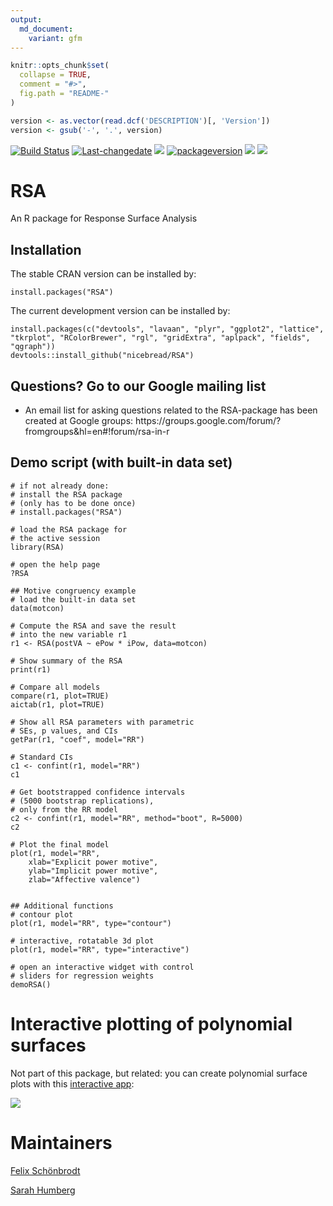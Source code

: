 ```yaml
---
output:
  md_document:
    variant: gfm
---
```


<!-- README.md is generated from README.Rmd. Please edit that file 
library(badger)
rmarkdown::render("README.rmd")
-->

```r
knitr::opts_chunk$set(
  collapse = TRUE,
  comment = "#>",
  fig.path = "README-"
)

version <- as.vector(read.dcf('DESCRIPTION')[, 'Version']) 
version <- gsub('-', '.', version)
```


[![Build Status](https://travis-ci.org/nicebread/RSA.svg?branch=master)](https://travis-ci.org/nicebread/RSA)
[![Last-changedate](https://img.shields.io/badge/last%20change-`r gsub('-', '--', Sys.Date())`-yellowgreen.svg)](/commits/master)
[![](https://www.r-pkg.org/badges/version/RSA?color=orange)](https://cran.r-project.org/package=RSA)
[![packageversion](https://img.shields.io/badge/Package%20version-`r version`-orange.svg?style=flat-square)](commits/master)
![](http://cranlogs.r-pkg.org/badges/RSA)
[![](https://codecov.io/gh/nicebread/RSA/branch/master/graph/badge.svg)](https://codecov.io/gh/nicebread/RSA)


RSA
===

An R package for Response Surface Analysis

## Installation
The stable CRAN version can be installed by:

    install.packages("RSA")

The current development version can be installed by:

    install.packages(c("devtools", "lavaan", "plyr", "ggplot2", "lattice", "tkrplot", "RColorBrewer", "rgl", "gridExtra", "aplpack", "fields", "qgraph"))
    devtools::install_github("nicebread/RSA")

	
## Questions? Go to our Google mailing list

* An email list for asking questions related to the RSA-package has been created at Google groups: https://groups.google.com/forum/?fromgroups&hl=en#!forum/rsa-in-r


## Demo script (with built-in data set)
    
    # if not already done: 
    # install the RSA package
    # (only has to be done once)
    # install.packages("RSA")
    
    # load the RSA package for
    # the active session
    library(RSA)
    
    # open the help page
    ?RSA
    
    ## Motive congruency example
    # load the built-in data set
    data(motcon)
    
    # Compute the RSA and save the result
    # into the new variable r1
    r1 <- RSA(postVA ~ ePow * iPow, data=motcon)
    
    # Show summary of the RSA
    print(r1)
    
    # Compare all models
    compare(r1, plot=TRUE)
	aictab(r1, plot=TRUE)
    
    # Show all RSA parameters with parametric
    # SEs, p values, and CIs
    getPar(r1, "coef", model="RR")
    
    # Standard CIs
    c1 <- confint(r1, model="RR")
    c1
    
    # Get bootstrapped confidence intervals
    # (5000 bootstrap replications), 
    # only from the RR model
    c2 <- confint(r1, model="RR", method="boot", R=5000)
    c2
    
    # Plot the final model
    plot(r1, model="RR", 
    	xlab="Explicit power motive",
        ylab="Implicit power motive",
        zlab="Affective valence")
          
    
    ## Additional functions
    # contour plot
    plot(r1, model="RR", type="contour")
    
    # interactive, rotatable 3d plot
    plot(r1, model="RR", type="interactive")
    
    # open an interactive widget with control
    # sliders for regression weights
    demoRSA()

# Interactive plotting of polynomial surfaces

Not part of this package, but related: you can create polynomial surface plots with this [interactive app](http://shinyapps.org/showapp.php?app=https://tellmi.psy.lmu.de/felix/polySurface):

![](http://shinyapps.org/teaserpics/polynomialSurfaceExplorer.jpg)

# Maintainers

[Felix Schönbrodt](https://www.nicebread.de/)

[Sarah Humberg](https://www.uni-muenster.de/PsyIFP/AEBack/members/Sarah_Humberg.html)
